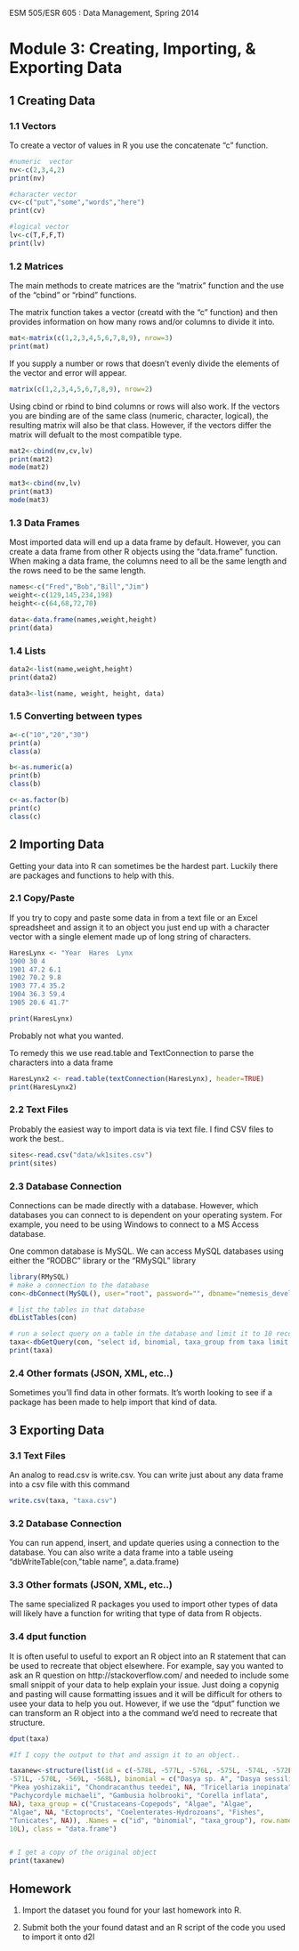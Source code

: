 ESM 505/ESR 605 : Data Management, Spring 2014

Module 3: Creating, Importing, & Exporting Data
====================

## 1 Creating Data

### 1.1 Vectors

To create a vector of values in R you use the concatenate "c" function.

```r
#numeric  vector
nv<-c(2,3,4,2)
print(nv)

#character vector
cv<-c("put","some","words","here")
print(cv)

#logical vector
lv<-c(T,F,F,T)
print(lv)
```

### 1.2 Matrices
The main methods to create matrices are the "matrix" function and the use of the "cbind" or "rbind" functions.

The matrix function takes a vector (creatd with the "c" function) and then provides information on how many rows and/or columns to divide it into.  

```r
mat<-matrix(c(1,2,3,4,5,6,7,8,9), nrow=3)
print(mat)

```
If you supply a number or rows that doesn't evenly divide the elements of the vector and error will appear. 

```r
matrix(c(1,2,3,4,5,6,7,8,9), nrow=2)

```

Using cbind or rbind to bind columns or rows will also work.  If the vectors you are binding are of the same class (numeric, character, logical), the resulting matrix will also be that class.  However, if the vectors differ the matrix will defualt to the most compatible type.  

```r

mat2<-cbind(nv,cv,lv)
print(mat2)
mode(mat2)

mat3<-cbind(nv,lv)
print(mat3)
mode(mat3)

```


### 1.3 Data Frames
Most imported data will end up a data frame by default.  However, you can create a data frame from other R objects using the "data.frame" function.  When making a data frame, the columns need to all be the same length and the rows need to be the same length.

```r

names<-c("Fred","Bob","Bill","Jim")
weight<-c(129,145,234,198)
height<-c(64,68,72,70)

data<-data.frame(names,weight,height)
print(data)

```



### 1.4 Lists


```r
data2<-list(name,weight,height)
print(data2)

data3<-list(name, weight, height, data)
```

### 1.5 Converting between types

```r
a<-c("10","20","30")
print(a)
class(a)

b<-as.numeric(a)
print(b)
class(b)

c<-as.factor(b)
print(c)
class(c)

```




## 2 Importing Data

Getting your data into R can sometimes be the hardest part.  Luckily there are packages and functions to help with this.

### 2.1 Copy/Paste

If you try to copy and paste some data in from a text file or an Excel spreadsheet and assign it to an object you just end up with a character vector with a single element made up of long string of characters. 

``` r
HaresLynx <- "Year  Hares  Lynx
1900 30 4
1901 47.2 6.1
1902 70.2 9.8
1903 77.4 35.2
1904 36.3 59.4
1905 20.6 41.7"

print(HaresLynx)

```
Probably not what you wanted.

To remedy this we use read.table and TextConnection to parse the characters into a data frame

```r
HaresLynx2 <- read.table(textConnection(HaresLynx), header=TRUE)
print(HaresLynx2)

```


### 2.2 Text Files
Probably the easiest way to import data is via text file.  I find CSV files to work the best..

```r
sites<-read.csv("data/wk1sites.csv")
print(sites)

```



### 2.3 Database Connection

Connections can be made directly with a database.  However, which databases you can connect to is dependent on your operating system.  For example, you need to be using Windows to connect to a MS Access database.  

One common database is MySQL.  We can access MySQL databases using either the "RODBC" library or the "RMySQL" library 

```r

library(RMySQL)
# make a connection to the database
con<-dbConnect(MySQL(), user="root", password="", dbname="nemesis_development", host="localhost")

# list the tables in that database
dbListTables(con)

# run a select query on a table in the database and limit it to 10 records
taxa<-dbGetQuery(con, "select id, binomial, taxa_group from taxa limit 10;")
print(taxa)

```


### 2.4 Other formats (JSON, XML, etc..)

Sometimes you'll find data in other formats.  It's worth looking to see if a package has been made to help import that kind of data.

## 3 Exporting Data

### 3.1 Text Files
An analog to read.csv is write.csv.  You can write just about any data frame into a csv file with this command

```r

write.csv(taxa, "taxa.csv")

```


### 3.2 Database Connection

You can run append, insert, and update queries using a connection to the database.   You can also write a data frame into a table useing "dbWriteTable(con, "table name", a.data.frame)

### 3.3 Other formats (JSON, XML, etc..)

The same specialized R packages you used to import other types of data will likely have a function for writing that type of data from R objects.


### 3.4 dput function

It is often useful to useful to export an R object into an R statement that can be used to recreate that object elsewhere.  For example, say you wanted to ask an R question on http://stackoverflow.com/ and needed to include some small snippit of your data to help explain your issue.   Just doing a copynig and pasting will cause formatting issues and it will be difficult for others to usee your data to help you out.   However, if we use the "dput" function we can transform an R object into a the command we'd need to recreate that structure.

```r
dput(taxa)

#If I copy the output to that and assign it to an object..

taxanew<-structure(list(id = c(-578L, -577L, -576L, -575L, -574L, -572L, 
-571L, -570L, -569L, -568L), binomial = c("Dasya sp. A", "Dasya sessilis", 
"Pkea yoshizakii", "Chondracanthus teedei", NA, "Tricellaria inopinata", 
"Pachycordyle michaeli", "Gambusia holbrooki", "Corella inflata", 
NA), taxa_group = c("Crustaceans-Copepods", "Algae", "Algae", 
"Algae", NA, "Ectoprocts", "Coelenterates-Hydrozoans", "Fishes", 
"Tunicates", NA)), .Names = c("id", "binomial", "taxa_group"), row.names = c(NA, 
10L), class = "data.frame")


# I get a copy of the original object
print(taxanew)

```

## Homework

1.   Import the dataset you found for your last homework into R. 

2.   Submit both the your found datast and an R script of the code you used to import it onto d2l


